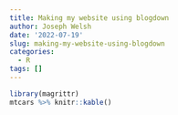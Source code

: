 ```yaml
---
title: Making my website using blogdown
author: Joseph Welsh
date: '2022-07-19'
slug: making-my-website-using-blogdown
categories:
  - R
tags: []
---
```



```r
library(magrittr)
mtcars %>% knitr::kable()
```

